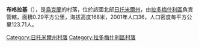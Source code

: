 {{coord|50|41|51|N|29|0|26|E|scale:30000|display=title}}

'''布格拉基'''（{{lang-uk|Буглаки}}），是[[烏克蘭|烏克蘭]]的村落，位於該國北部[[日托米爾州|日托米爾州]]，由[[拉多梅什利區|拉多梅什利區]]負責管轄，面積0.29平方公里，海拔高度168米，2001年人口36，人口密度每平方公里123.71人。

{{DEFAULTSORT:Буглаки}}
[[Category:日托米爾州村落|Category:日托米爾州村落]]
[[Category:拉多梅什利區村落|Category:拉多梅什利區村落]]


{{Zhytomyr-geo-stub}}